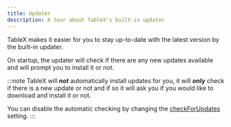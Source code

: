 ---
title: Updater
description: A tour about TableX's built-in updater
---

TableX makes it easier for you to stay up-to-date with the latest version by the built-in updater.

On startup, the updater will check if there are any new updates available and will prompt you to install it or not.

:::note
TableX will _**not**_ automatically install updates for you, it will _**only**_
check if there is a new update or not and if so it will ask you if you would like to download and install it or not.

You can disable the automatic checking by changing the [checkForUpdates](/references/settings#checkforupdates) setting.
:::
